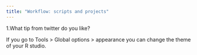 ```yaml
---
title: "Workflow: scripts and projects"
---
```


1.What tip from twitter do you like?

If you go to Tools > Global options > appearance you can change the theme of your R studio.
